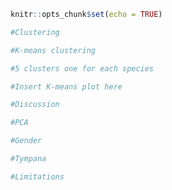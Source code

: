 ```r
knitr::opts_chunk$set(echo = TRUE)
```

```r
#Clustering

#K-means clustering

#5 clusters one for each species

#Insert K-means plot here
```

```r
#Discussion

#PCA 

#Gender

#Tympana

#Limitations



```

